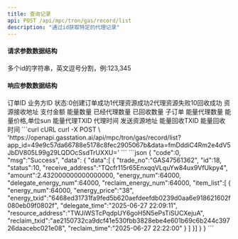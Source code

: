 ```yaml
---
title: 查询记录
api: POST /api/mpc/tron/gas/record/list
description: "通过id获取特定的代理记录"
---
```


#### 请求参数数据结构
<ParamField query="ids" type="string" required>
    多个id的字符串，英文逗号分割，例:123,345
</ParamField>

#### 响应参数数据结构
<Expandable title="object">
    <ResponseField name="trade_no" type="string">订单ID</ResponseField>
    <ResponseField name="id" type="string">业务方ID</ResponseField>
    <ResponseField name="status" type="string">状态:0创建订单成功1代理资源成功2代理资源失败10回收成功</ResponseField>
    <ResponseField name="receive_address" type="string">资源接收地址</ResponseField>
    <ResponseField name="amount" type="string">支付金额</ResponseField>
    <ResponseField name="energy_num" type="string">能量数量</ResponseField>
    <ResponseField name="delegate_energy_num" type="string">已经代理数量</ResponseField>
    <ResponseField name="reclaim_energy_num" type="string">已回收数量</ResponseField>
    <ResponseField name="item_list" type="string">
        子订单
        <Expandable title="object">
            <ResponseField name="energy_num" type="string">能量代理数量</ResponseField>
            <ResponseField name="energy_price" type="string">能量价格,单位sun</ResponseField>
            <ResponseField name="energy_txid" type="string">能量代理TXID</ResponseField>
            <ResponseField name="delegate_time" type="string">代理时间</ResponseField>
            <ResponseField name="resource_address" type="long">发送资源地址</ResponseField>
            <ResponseField name="reclaim_txid" type="string">能量回收TXID</ResponseField>
            <ResponseField name="reclaim_time" type="long">能量回收时间</ResponseField>
        </Expandable>
    </ResponseField>
</Expandable>



<RequestExample>
    ```curl cURL
    curl -X POST \
    'https://openapi.gasstation.ai/api/mpc/tron/gas/record/list?app_id=49e9c57da66788e5178c8fec2905067b&data=fmDddiC4Rm2e4dV5JbDV805L99g29LQDOcSsdTrUXXU='
    ```
</RequestExample>



<ResponseExample>
    ```json
    {
        "code":0,
        "msg":"Success",
        "data":
    {
        "data":[
    {
        "trade_no":"GAS47561362",
        "id":18,
        "status":10,
        "receive_address":"TQcfr115r65EnxqqVLquYw84ux9VfUkpy4",
        "amount":2.432000000000000000,
        "energy_num":64000,
        "delegate_energy_num":64000,
        "reclaim_energy_num":64000,
        "item_list":[
    {
        "energy_num":64000,
        "energy_price":"38",
        "energy_txid":"6468ed31731fa9fed5b620aefdeefdb0239d0aa6e918621602f080eb09f0802f",
        "delegate_time":"2025-06-27 22:09:11",
        "resource_address":"TWJiWSTcPqdpUY6goH5N5ePsTiSUCXejuA",
        "reclaim_txid":"ae2150732ca9dcf41e530fbb3828ebe4e601b69c6b244c39726daacebc021e08",
        "reclaim_time":"2025-06-27 22:22:00"
    }
        ]
    }]
    }
    }
    ```
</ResponseExample>